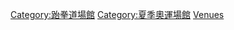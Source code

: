 [[Category:跆拳道場館|Category:跆拳道場館]]
[[Category:夏季奧運場館|Category:夏季奧運場館]]
[[Category:奧林匹克運動會跆拳道比賽|Venues]]
